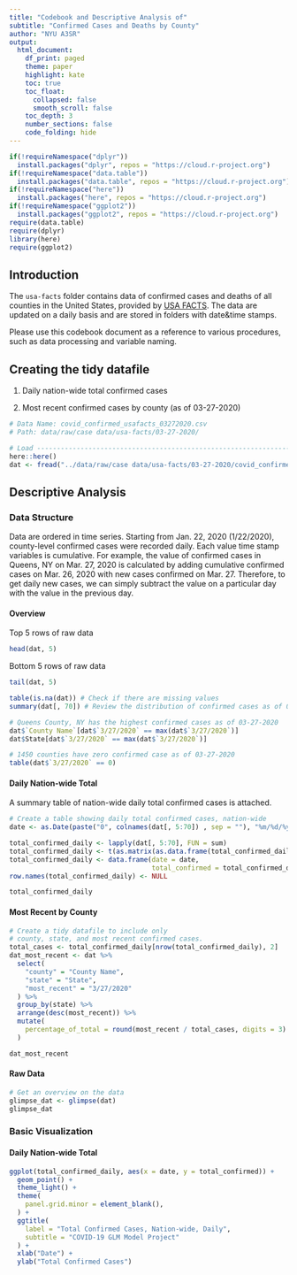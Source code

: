 ```yaml
---
title: "Codebook and Descriptive Analysis of"
subtitle: "Confirmed Cases and Deaths by County"
author: "NYU A3SR"
output: 
  html_document:
    df_print: paged
    theme: paper
    highlight: kate
    toc: true
    toc_float: 
      collapsed: false
      smooth_scroll: false
    toc_depth: 3
    number_sections: false
    code_folding: hide
---
```


```r
if(!requireNamespace("dplyr"))
  install.packages("dplyr", repos = "https://cloud.r-project.org")
if(!requireNamespace("data.table"))
  install.packages("data.table", repos = "https://cloud.r-project.org")
if(!requireNamespace("here"))
  install.packages("here", repos = "https://cloud.r-project.org")
if(!requireNamespace("ggplot2"))
  install.packages("ggplot2", repos = "https://cloud.r-project.org")
require(data.table)
require(dplyr)
library(here)
require(ggplot2)
```

## Introduction

The `usa-facts` folder contains data of confirmed cases and deaths of all counties in the United States, provided by [USA FACTS](https://usafacts.org/visualizations/coronavirus-covid-19-spread-map/). The data are updated on a daily basis and are stored in folders with date&time stamps. 

Please use this codebook document as a reference to various procedures, such as data processing and variable naming. 

## Creating the tidy datafile

1. Daily nation-wide total confirmed cases

2. Most recent confirmed cases by county (as of 03-27-2020)

```r
# Data Name: covid_confirmed_usafacts_03272020.csv
# Path: data/raw/case data/usa-facts/03-27-2020/

# Load -------------------------------------------------------------------------
here::here()
dat <- fread("../data/raw/case data/usa-facts/03-27-2020/covid_confirmed_usafacts_03272020.csv")
```

## Descriptive Analysis

### Data Structure {.tabset}

Data are ordered in time series. Starting from Jan. 22, 2020 (1/22/2020), county-level confirmed cases were recorded daily. Each value time stamp variables is cumulative. For example, the value of confirmed cases in Queens, NY on Mar. 27, 2020 is calculated by adding cumulative confirmed cases on Mar. 26, 2020 with new cases confirmed on Mar. 27. Therefore, to get daily new cases, we can simply subtract the value on a particular day with the value in the previous day. 

#### Overview

Top 5 rows of raw data

```r
head(dat, 5)
```

Bottom 5 rows of raw data

```r
tail(dat, 5)
```

```r
table(is.na(dat)) # Check if there are missing values
summary(dat[, 70]) # Review the distribution of confirmed cases as of 03-27-2020

# Queens County, NY has the highest confirmed cases as of 03-27-2020
dat$`County Name`[dat$`3/27/2020` == max(dat$`3/27/2020`)]
dat$State[dat$`3/27/2020` == max(dat$`3/27/2020`)]

# 1450 counties have zero confirmed case as of 03-27-2020
table(dat$`3/27/2020` == 0)
```

#### Daily Nation-wide Total

A summary table of nation-wide daily total confirmed cases is attached. 

```r
# Create a table showing daily total confirmed cases, nation-wide
date <- as.Date(paste("0", colnames(dat[, 5:70]) , sep = ""), "%m/%d/%y")

total_confirmed_daily <- lapply(dat[, 5:70], FUN = sum)
total_confirmed_daily <- t(as.matrix(as.data.frame(total_confirmed_daily)))
total_confirmed_daily <- data.frame(date = date, 
                                    total_confirmed = total_confirmed_daily)
row.names(total_confirmed_daily) <- NULL

total_confirmed_daily
```

#### Most Recent by County

```r
# Create a tidy datafile to include only 
# county, state, and most recent confirmed cases.
total_cases <- total_confirmed_daily[nrow(total_confirmed_daily), 2]
dat_most_recent <- dat %>%
  select(
    "county" = "County Name",
    "state" = "State",
    "most_recent" = "3/27/2020"
  ) %>%
  group_by(state) %>%
  arrange(desc(most_recent)) %>%
  mutate(
    percentage_of_total = round(most_recent / total_cases, digits = 3)
  )

dat_most_recent
```

#### Raw Data

```r
# Get an overview on the data
glimpse_dat <- glimpse(dat) 
glimpse_dat
```

### Basic Visualization {.tabset}

#### Daily Nation-wide Total

```r
ggplot(total_confirmed_daily, aes(x = date, y = total_confirmed)) + 
  geom_point() + 
  theme_light() + 
  theme(
    panel.grid.minor = element_blank(),
  ) +
  ggtitle(
    label = "Total Confirmed Cases, Nation-wide, Daily",
    subtitle = "COVID-19 GLM Model Project"
  ) +
  xlab("Date") +
  ylab("Total Confirmed Cases")
```










